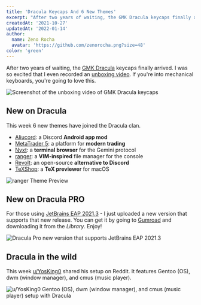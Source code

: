 ```yaml
---
title: 'Dracula Keycaps And 6 New Themes'
excerpt: "After two years of waiting, the GMK Dracula keycaps finally arrived. If you're into mechanical keyboards, you're going to love this."
createdAt: '2021-10-27'
updatedAt: '2022-01-14'
author:
  name: Zeno Rocha
  avatar: 'https://github.com/zenorocha.png?size=48'
color: 'green'
---
```


After two years of waiting, the [GMK Dracula](/gmk) keycaps finally arrived. I was so excited that I even recorded an [unboxing video](https://youtu.be/gWuWhveVxwo). If you're into mechanical keyboards, you're going to love this.

![Screenshot of the unboxing video of GMK Dracula keycaps](/static/img/blog/dracula-keycaps-and-6-new-themes-a.png)

## New on Dracula

This week 6 new themes have joined the Dracula clan.

- [Aliucord](/aliucord): a Discord **Android app mod**
- [MetaTrader 5](/metatrader5): a platform for **modern trading**
- [Nyxt](/nyxt): a **terminal browser** for the Gemini protocol
- [ranger](/ranger): a **VIM-inspired** file manager for the console
- [Revolt](/revolt): an open-source **alternative to Discord**
- [TeXShop](/texshop): a **TeX previewer** for macOS

![ranger Theme Preview](/static/img/blog/dracula-keycaps-and-6-new-themes-b.png)

## New on Dracula PRO

For those using [JetBrains EAP 2021.3](https://blog.jetbrains.com/idea/2021/09/intellij-idea-2021-3-eap-1/) - I just uploaded a new version that supports that new release. You can get it by going to [Gumroad](https://gumroad.com/) and downloading it from the _Library_. Enjoy!

![Dracula Pro new version that supports JetBrains EAP 2021.3](/static/img/blog/dracula-keycaps-and-6-new-themes-c.png)

## Dracula in the wild

This week [u/YosKing0](https://www.reddit.com/r/unixporn/comments/qey8hn/dwm_dracula/) shared his setup on Reddit. It features Gentoo (OS), dwm (window manager), and cmus (music player).

![u/YosKing0 Gentoo (OS), dwm (window manager), and cmus (music player) setup with Dracula](/static/img/blog/dracula-keycaps-and-6-new-themes-d.png)
